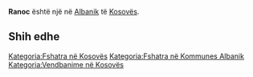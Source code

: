 {{Fshat në 
 | Emri                = Ranoc
 | EmriAlt                = 
 | NAME_SHORT_FORM=      
 | NAME_GENERIC=      
 | NAME_SORT_NAME_RO=      RANOC
 | FULL_NAME_RO = Ranoc
 | FULL_NAME_ND_RO=Ranoc
 | SORT_NAME_RG=RANOC
 | FULL_NAME_RG=Ranoc
 | FULL_NAME_ND_RG=Ranoc
 | SRP_NAME_SHORT_FORM=      
 | SRP_NAME_GENERIC=      
 | SRP_NAME_SORT_NAME_RO=      
 | SRP_FULL_NAME_RO = 
 | SRP_FULL_NAME_ND_RO=
 | SRP_SORT_NAME_RG=
 | SRP_FULL_NAME_RG=
 | SRP_FULL_NAME_ND_RG=
 | Emri (Rasa dhanore) = 
 | Figura              = 
 | Shteti              = Kosovo
 | Komuna              = Albanik
 | Kodi postar         = 
 | Sipërfaqja          = 

 | Popullsia           = 

 | Regj. i popullsisë  = 
 | Dend. e popullsisë  = 
 | Faqja zyrtare       = 
 <!--- Koordinatat ----> 
 | Gjerësia            = 42.681111
 | Gjatësia            = 20.568056
 | Lartësia            = 
}}
'''Ranoc''' është një [[]] në [[Albanik]] të [[Kosovës]].

<!-- == Gjeografia == -->
<!-- == Historia == -->
<!-- == Demografia == -->
== Shih edhe ==
{{Komuna Albanik}}
{{Kosovo-Administrata-Cung}}

[[Kategoria:Fshatra në Kosovës]]
[[Kategoria:Fshatra në Kommunes Albanik]]
[[Kategoria:Vendbanime në Kosovës]]